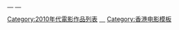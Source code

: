 {{Navbox
|bodyclass=hlist

|name = 2010年代警匪／黑幫華語電影
|title = 2010年代[[犯罪片|警匪]]／[[黑幫電影|黑幫]]／特務／監獄 ／戰爭華語電影（2010年至2019年）
|state = collapsed
|group1 = 2010年
|list1 = 
*[[艋舺 (电影)|艋舺]]
*[[撕票風雲]]
*[[滅門 (電影)|滅門]]
*[[火龍 (2010年電影)|火龍]]
*[[未來警察]]
*[[飛砂風中轉]]
*[[鎗王之王]]
*[[綫人 (2010年電影)|綫人]]
*[[美麗密令]]
|group2 = 2011年
|list2 = 
*[[報應 (電影)|報應]]
*[[B+偵探]]
*[[竊聽風雲2]]
*[[夺命金|奪命金]]
*[[殺手歐陽盆栽]]
*[[贖命]]
*[[Laughing Gor之潛罪犯]]
*[[大耳窿 (电影)|大耳窿]]
|group3 = 2012年
|list3 = 
*[[逆戰 (電影)|逆戰]]
*[[大追捕]]
*[[絕色武器]]
*[[車手 (電影)|車手]]
*[[痞子英雄首部曲：全面開戰]]
*[[寒戰]]
*[[紮職]]
|group4 = 2013年
|list4 = 
*[[古惑仔：江湖新秩序]]
*[[同謀]]
*[[毒戰]]
*[[天機：富春山居圖]]
*[[不二神探]]
*[[盲探]]
*[[特殊身份]]
*[[衝鋒戰警]]
*[[掃毒]]
*[[风暴 (2013年电影)|風暴]]
*[[警察故事2013]]
|group5 = 2014年
|list5 = 
*[[大茶飯]]
*[[控制 (2013年電影)|控制]]
*[[賭城風雲 (2014年電影)|賭城風雲]]
*[[甜蜜殺機]]
*[[智取威虎山 (電影) |智取威虎山]]
*[[魔警]]
*[[痞子英雄2：黎明再起]]
*[[竊聽風雲3]]
*[[Z風暴]]
*[[一個人的武林]]
|group6 = 2015年
|list6 = 
*[[賭城風雲II]]
*[[衝鋒車 (2015年電影)|衝鋒車]]
*[[赤道 (電影)|赤道]]
*[[殺破狼II]]
*[[迷城]]
*[[解救吾先生]]
*[[角頭_(電影)|角頭]]
*[[壹獄壹世界：高登闊少踎監日記]]
*[[老炮儿]]
|group7 = 2016年
|list7 = 
*[[賭城風雲III]]
*[[選老頂]]
*[[樹大招風]]
*[[我的特工爺爺]]
*[[火锅英雄]]
*[[老笠]]
*[[寒戰II]]
*[[三人行 (電影)|三人行]]
*[[賞金獵人 (電影)|賞金獵人]]
*[[使徒行者 (電影)|使徒行者]]
*[[江湖悲劇]]
*[[刑警兄弟]]
*[[S風暴]]
*[[王牌逗王牌]]
*[[湄公河行動]]
*[[辣警霸王花]]
*[[惊天破]]
*[[兇手還未睡]]
*[[天亮之前]]
*[[冲天火]]
|group8 = 2017年
|list8 = 
*[[拆弹专家 (电影)|拆弹专家]]
*[[殺破狼·貪狼]]
*[[俠盜聯盟]]
*[[建軍大業]]
*[[破·局]]
*[[黑白迷宮]]
*[[追龍 (電影)|追龍]]
*[[狂獸]]
|group9 = 2018年
|list9 = 
*[[角頭2：王者再起]]
*[[紅海行動]]
*[[低壓槽 (電影)|低壓槽]]
*[[L風暴]]
*[[鬥魚 (電影)|鬥魚]]
*[[無雙 (電影)|無雙]]
|group10 = 2019年
|list10 = 
*[[廉政風雲 煙幕]]
*[[P風暴]]
*[[追龍II：賊王]]
*[[九龍不敗]]
*[[幻術 (電影)|幻術]]
*[[掃毒2天地對決]]
*[[使徒行者2：諜影行動]]
*[[沉默的證人]]
*[[潛行者 (2019年電影)|潛行者]]
*[[不義之戰]]
*[[犯罪現場 (電影)|犯罪現場]]
|below = [[Template: 2000年代警匪／黑幫華語電影|2000年代]] ← '''2010年代''' → [[Template:2020年代警匪／黑幫華語電影|2020年代]]
}}<noinclude>[[Category:2010年代電影作品列表]]
[[分类:犯罪片| ]]
[[分类:香港犯罪片| ]]
[[分类:黑帮电影| ]]
[[分类:警匪片| ]]
[[分类:中国警匪片| ]]
[[分类:香港警匪片| ]]
[[分类:香港戰爭片| ]]
[[分類:香港監獄片| ]]
[[Category:香港警匪片|　]]
[[分類:台灣警匪片|　]]
[[分類:台灣犯罪片|　]]
[[Category:香港电影模板]]</noinclude>